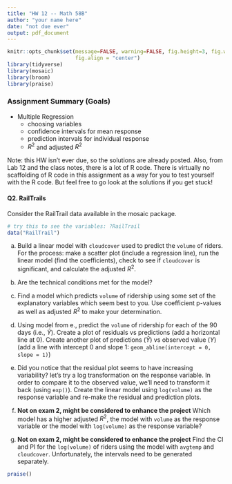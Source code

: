 ```yaml
---
title: "HW 12 -- Math 58B"
author: "your name here"
date: "not due ever"
output: pdf_document
---
```



```r
knitr::opts_chunk$set(message=FALSE, warning=FALSE, fig.height=3, fig.width=5, 
                      fig.align = "center")
library(tidyverse)
library(mosaic)
library(broom)
library(praise)
```


### Assignment Summary (Goals)

* Multiple Regression
   - choosing variables
   - confidence intervals for mean response
   - prediction intervals for individual response
   - $R^2$ and adjusted $R^2$

Note:  this HW isn't ever due, so the solutions are already posted.  Also, from Lab 12 and the class notes, there is a lot of R code.  There is virtually no scaffolding of R code in this assignment as a way for you to test yourself with the R code.  But feel free to go look at the solutions if you get stuck!



#### Q2. RailTrails

Consider the RailTrail data available in the mosaic package.

```r
# try this to see the variables: ?RailTrail
data("RailTrail")
```

a. Build a linear model with `cloudcover` used to predict the `volume` of riders.  For the process:  make a scatter plot (include a regression line), run the linear model (find the coefficients), check to see if `cloudcover` is significant, and calculate the adjusted $R^2$.


b. Are the technical conditions met for the model?


c. Find a model which predicts `volume` of ridership using some set of the explanatory variables which seem best to you.  Use coefficient p-values as well as adjusted $R^2$ to make your determination.


d. Using model from e., predict the `volume` of ridership for each of the 90 days (i.e., $\hat{Y}$).  Create a plot of residuals vs predictions (add a horizontal line at 0).  Create another plot of predictions ($\hat{Y}$) vs observed value ($Y$) (add a line with intercept 0 and slope 1: `geom_abline(intercept = 0, slope = 1)`)

e.  Did you notice that the residual plot seems to have increasing variability?  let's try a log transformation on the response variable.  In order to compare it to the observed value, we'll need to transform it back (using `exp()`).  Create the linear model using `log(volume)` as the response variable and re-make the residual and prediction plots.


f. **Not on exam 2, might be considered to enhance the project** Which model has a higher adjusted $R^2$, the model with `volume` as the response variable or the model with `log(volume)` as the response variable?


g. **Not on exam 2, might be considered to enhance the project** Find the CI and PI for the `log(volume)` of riders using the model with `avgtemp` and `cloudcover`.  Unfortunately, the intervals need to be generated separately.



```r
praise()
```
